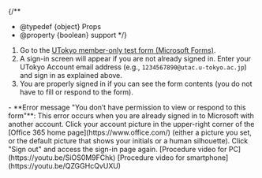 
{/**
  * @typedef {object} Props
  * @property {boolean} support
  */}

1. Go to the [UTokyo member-only test form (Microsoft Forms)](https://forms.office.com/r/rzi4Fr3e49).
2. A sign-in screen will appear if you are not already signed in. Enter your UTokyo Account email address (e.g., `1234567890@utac.u-tokyo.ac.jp`) and sign in as explained above.
3. You are properly signed in if you can see the form contents (you do not have to fill or respond to the form).

<Help lang="en" support={props.support}>
  - **Error message "You don’t have permission to view or respond to this form"**: This error occurs when you are already signed in to Microsoft with another account. Click your account picture in the upper-right corner of the [Office 365 home page](https://www.office.com/) (either a picture you set, or the default picture that shows your initials or a human silhouette). Click "Sign out" and access the sign-in page again. [Procedure video for PC](https://youtu.be/SiOS0M9FChk) [Procedure video for smartphone](https://youtu.be/QZGGHcQvUXU)
</Help>

